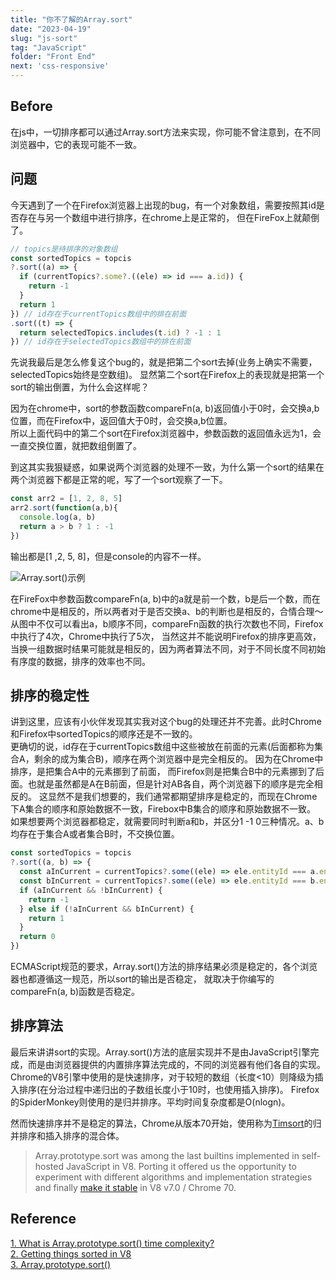 ```yaml
---
title: "你不了解的Array.sort"
date: "2023-04-19"
slug: "js-sort"
tag: "JavaScript"
folder: "Front End"
next: 'css-responsive'
---
```


## Before
在js中，一切排序都可以通过Array.sort方法来实现，你可能不曾注意到，在不同浏览器中，它的表现可能不一致。

## 问题
今天遇到了一个在Firefox浏览器上出现的bug，有一个对象数组，需要按照其id是否存在与另一个数组中进行排序，在chrome上是正常的，
但在FireFox上就颠倒了。

```js
// topics是待排序的对象数组
const sortedTopics = topcis
?.sort((a) => {
  if (currentTopics?.some?.((ele) => id === a.id)) {
    return -1
  }
  return 1
}) // id存在于currentTopics数组中的排在前面
.sort((t) => {
  return selectedTopics.includes(t.id) ? -1 : 1
}) // id存在于selectedTopics数组中的排在前面
```

先说我最后是怎么修复这个bug的，就是把第二个sort去掉(业务上确实不需要，selectedTopics始终是空数组)。
显然第二个sort在Firefox上的表现就是把第一个sort的输出倒置，为什么会这样呢？

因为在chrome中，sort的参数函数compareFn(a, b)返回值小于0时，会交换a,b位置，而在Firefox中，返回值大于0时，会交换a,b位置。  
所以上面代码中的第二个sort在Firefox浏览器中，参数函数的返回值永远为1，会一直交换位置，就把数组倒置了。

到这其实我狠疑惑，如果说两个浏览器的处理不一致，为什么第一个sort的结果在两个浏览器下都是正常的呢，写了一个sort观察了一下。
```js
const arr2 = [1, 2, 8, 5]
arr2.sort(function(a,b){
  console.log(a, b)
  return a > b ? 1 : -1
})
```
输出都是[1 ,2, 5, 8]，但是console的内容不一样。

![Array.sort()示例](./sort/sort.jpg)

在FireFox中参数函数compareFn(a, b)中的a就是前一个数，b是后一个数，而在chrome中是相反的，所以两者对于是否交换a、b的判断也是相反的，合情合理～  
从图中不仅可以看出a，b顺序不同，compareFn函数的执行次数也不同，Firefox中执行了4次，Chrome中执行了5次，
当然这并不能说明Firefox的排序更高效，当换一组数据时结果可能就是相反的，因为两者算法不同，对于不同长度不同初始有序度的数据，排序的效率也不同。

## 排序的稳定性
讲到这里，应该有小伙伴发现其实我对这个bug的处理还并不完善。此时Chrome和Firefox中sortedTopics的顺序还是不一致的。  
更确切的说，id存在于currentTopics数组中这些被放在前面的元素(后面都称为集合A，剩余的成为集合B)，顺序在两个浏览器中是完全相反的。
因为在Chrome中排序，是把集合A中的元素挪到了前面， 而Firefox则是把集合B中的元素挪到了后面。也就是虽然都是A在B前面，但是针对AB各自，两个浏览器下的顺序是完全相反的。
这显然不是我们想要的，我们通常都期望排序是稳定的，而现在Chrome下A集合的顺序和原始数据不一致，Firebox中B集合的顺序和原始数据不一致。  
如果想要两个浏览器都稳定，就需要同时判断a和b，并区分1 -1 0三种情况。a、b均存在于集合A或者集合B时，不交换位置。
```js
const sortedTopics = topcis
?.sort((a, b) => {
  const aInCurrent = currentTopics?.some((ele) => ele.entityId === a.entityId)
  const bInCurrent = currentTopics?.some((ele) => ele.entityId === b.entityId)
  if (aInCurrent && !bInCurrent) {
    return -1
  } else if (!aInCurrent && bInCurrent) {
    return 1
  }
  return 0
})
```
ECMAScript规范的要求，Array.sort()方法的排序结果必须是稳定的，各个浏览器也都遵循这一规范，所以sort的输出是否稳定，
就取决于你编写的compareFn(a, b)函数是否稳定。

## 排序算法
最后来讲讲sort的实现。Array.sort()方法的底层实现并不是由JavaScript引擎完成，而是由浏览器提供的内置排序算法完成的，不同的浏览器有他们各自的实现。
Chrome的V8引擎中使用的是快速排序，对于较短的数组（长度\<10）则降级为插入排序(在分治过程中递归出的子数组长度小于10时，也使用插入排序)。
Firefox的SpiderMonkey则使用的是归并排序。平均时间复杂度都是O(nlogn)。  

然而快速排序并不是稳定的算法，Chrome从版本70开始，使用称为<a target="blank" href="https://v8.dev/blog/array-sort">Timsort</a>的归并排序和插入排序的混合体。
> Array.prototype.sort was among the last builtins implemented in self-hosted JavaScript in V8. 
> Porting it offered us the opportunity to experiment with different algorithms and implementation strategies and 
> finally <a target="_blank" href="https://mathiasbynens.be/demo/sort-stability">make it stable</a> in V8 v7.0 / Chrome 70.

## Reference
[1. What is Array.prototype.sort() time complexity?](https://stackoverflow.com/questions/57763205/what-is-array-prototype-sort-time-complexity/57763259#57763259)  
[2. Getting things sorted in V8](https://v8.dev/blog/array-sort)  
[3. Array.prototype.sort()](https://developer.mozilla.org/zh-CN/docs/Web/JavaScript/Reference/Global_Objects/Array/sort)